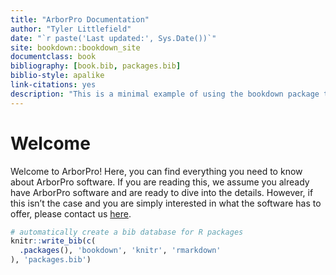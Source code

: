 ```yaml
--- 
title: "ArborPro Documentation"
author: "Tyler Littlefield"
date: "`r paste('Last updated:', Sys.Date())`"
site: bookdown::bookdown_site
documentclass: book
bibliography: [book.bib, packages.bib]
biblio-style: apalike
link-citations: yes
description: "This is a minimal example of using the bookdown package to write a book. The output format for this example is bookdown::gitbook."
---
```


# Welcome {-}

Welcome to ArborPro! Here, you can find everything you need to know about ArborPro software. If you are reading this, we assume you already have ArborPro software and are ready to dive into the details. However, if this isn't the case and you are simply interested in what the software has to offer, please contact us [here](http://arborprousa.com/#contacthome).

```r
# automatically create a bib database for R packages
knitr::write_bib(c(
  .packages(), 'bookdown', 'knitr', 'rmarkdown'
), 'packages.bib')
```
